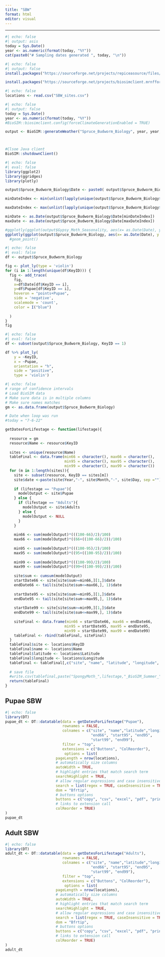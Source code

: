 ```yaml
---
title: "SBW"
format: html
editor: visual
---
```


------------------------------------------------------------------------

```r
#| echo: false
#| output: asis
today = Sys.Date()
year <- as.numeric(format(today, "%Y"))
cat(paste0("# Sampling dates generated ", today, "\n"))
```

```r
#| echo: false
#| output: false
install.packages("https://sourceforge.net/projects/repiceasource/files/latest/download", repos = NULL,  type="source")

install.packages("https://sourceforge.net/projects/biosimclient.mrnfforesttools.p/files/latest/download", repos = NULL,  type="source")
```

```r
#| echo: false
locations <- read.csv("SBW_sites.csv")
```

```r
#| echo: false
#| output: false
today = Sys.Date()
year <- as.numeric(format(today, "%Y"))
#BioSIM::biosimclient.config(forceClimateGenerationEnabled = TRUE)

output <- BioSIM::generateWeather("Spruce_Budworm_Biology", year, year, locations$KeyID, locations$Latitude, locations$Longitude);



#Clsoe Java client
BioSIM::shutdownClient()

```

```r
#| echo: false
#| eval: false
library(ggplot2)
library(ggridges)
library(plotly)

output$Spruce_Budworm_Biology$Date <- paste0( output$Spruce_Budworm_Biology$Year,"-", output$Spruce_Budworm_Biology$Month,"-", output$Spruce_Budworm_Biology$Day)

minDateIndex <- min(unlist(lapply(unique(output$Spruce_Budworm_Biology$KeyID), function(id){which(subset(output$Spruce_Budworm_Biology, KeyID == id)$Pupae != 0)[1]})))

maxDateIndex <- max(unlist(lapply(unique(output$Spruce_Budworm_Biology$KeyID), function(id){which(subset(output$Spruce_Budworm_Biology, KeyID == id)$Pupae != 0)[-1]})))

minDate <- as.Date(output$Spruce_Budworm_Biology$Date[minDateIndex])
maxDate <- as.Date(output$Spruce_Budworm_Biology$Date[maxDateIndex])

#ggplotly(ggplot(output$Gypsy_Moth_Seasonality, aes(x= as.Date(Date), y = as.factor(KeyID), height = Pupae, group = as.factor(KeyID))) + geom_density_ridges2(stat="identity")  + xlim(minDate, maxDate))
ggplotly(ggplot(output$Spruce_Budworm_Biology, aes(x= as.Date(Date), y = after_stat(output$Spruce_Budworm_Biology$Pupae), fill = as.factor(KeyID))) + geom_density(position = "fill")  + xlim(minDate, maxDate))
  #geom_point()
```

```r
#| echo: false
#| eval: false
df <- output$Spruce_Budworm_Biology

fig <- plot_ly(type = 'violin')
for (i in 1:length(unique(df$KeyID))) {
  fig <- add_trace(
    fig,
    x=df$Date[df$KeyID == i],
    y=df$Pupae[df$KeyID == i],
    hoveron = "points+Pupae",
    side = 'negative',
    scalemode = 'count',
    color = I("blue")
    
  ) 
}
fig
```

```r
#| echo: false
#| eval: false
df <- subset(output$Spruce_Budworm_Biology, KeyID == 1)

df %>% plot_ly(
    y = ~KeyID,
    x = ~Pupae,
    orientation = "h",
    side = "positive",
    type = 'violin')

```

```r
#| echo: false
# range of confidence intervals
# Load BioSIM data
# Make sure data is in multiple columns
# Make sure names matches
gm <- as.data.frame(output$Spruce_Budworm_Biology)

# Date when loop was run
#today = "7-6-22"

getDatesForLifestage <- function(lifestage){
  
  resource = gm
  resource$Name <- resource$KeyID
  
  sites <- unique(resource$Name)
  tableFinal <- data.frame(min66 = character(), max66 = character(),
                           min95 = character(), max95 = character(),
                           min99 = character(), max99 = character())
  for (m in 1:length(sites)){
    site <- subset(resource, KeyID == sites[m])  
    site$date <-paste(site$Year,"-", site$Month,"-", site$Day, sep ="") 
    
    if (lifestage == "Pupae"){
      modelOutput <- site$Pupae
    } else {
      if (lifestage == "Adults"){
        modelOutput <- site$Adults
      } else {
        modelOutput <- NULL
      }
    }
    
    min66 <- sum(modelOutput)*(((100-66)/2)/100)
    max66 <- sum(modelOutput)*((66+((100-66)/2))/100) 
    
    min95 <- sum(modelOutput)*(((100-95)/2)/100)
    max95 <- sum(modelOutput)*((95+((100-95)/2))/100) 
    
    min99 <- sum(modelOutput)*(((100-99)/2)/100)
    max99 <- sum(modelOutput)*((99+((100-99)/2))/100) 
    
    site$sum <- cumsum(modelOutput)
    startDate66 <- site[site$sum>=min66,][1,]$date
    endDate66 <- tail(site[site$sum<=max66,], 1)$date
    
    startDate95 <- site[site$sum>=min95,][1,]$date
    endDate95 <- tail(site[site$sum<=max95,], 1)$date
    
    startDate99 <- site[site$sum>=min99,][1,]$date
    endDate99 <- tail(site[site$sum<=max99,], 1)$date
    
    siteFinal <- data.frame(min66 = startDate66, max66 = endDate66,
                           min95 = startDate95, max95 = endDate95,
                           min99 = startDate99, max99 = endDate99)
    tableFinal <- rbind(tableFinal, siteFinal)
  }
  tableFinal$site <- locations$KeyID
  tableFinal$name <- locations$Name
  tableFinal$latitude <- locations$Latitude
  tableFinal$longitude <- locations$Longitude
  tableFinal <- tableFinal[,c("site", "name", "latitude", "longitude", "min66","max66","min95","max95","min99","max99")]
  
  # save file
  #write.csv(tablefinal,paste("SpongyMoth_",lifestage,"_BioSIM_Summer_",year,"_Sampling_dates_",today,".csv",sep=""))
  return(tableFinal)
}
```

## Pupae SBW

```r
#| echo: false
library(DT)
pupae_dt <- DT::datatable(data = getDatesForLifestage("Pupae"),
                          rownames = FALSE,
                          colnames = c("site", "name","latitude","longitude","start66",
                                       "end66", "start95", "end95",
                                       "start99", "end99"),
                          filter = "top",
                          extensions = c("Buttons", "ColReorder"),
                           options = list(
                       pageLength = nrow(locations), 
                       # automatically size columns
                       autoWidth = TRUE,
                       # highlight entries that match search term
                       searchHighlight = TRUE,
                       # allow regular expressions and case insensitive searches
                       search = list(regex = TRUE, caseInsensitive = TRUE),
                       dom = "Bfrtip",
                       # buttons options
                       buttons = c("copy", "csv", "excel", "pdf", "print", "colvis"),
                       # links to extension call
                       colReorder = TRUE)
)
pupae_dt

```

## Adult SBW

```r
#| echo: false
library(DT)
adult_dt <- DT::datatable(data = getDatesForLifestage("Adults"),
                          rownames = FALSE,
                          colnames = c("site", "name","latitude","longitude","start66",
                                       "end66", "start95", "end95",
                                       "start99", "end99"),
                          filter = "top",
                          extensions = c("Buttons", "ColReorder"),
                           options = list(
                       pageLength = nrow(locations), 
                       # automatically size columns
                       autoWidth = TRUE,
                       # highlight entries that match search term
                       searchHighlight = TRUE,
                       # allow regular expressions and case insensitive searches
                       search = list(regex = TRUE, caseInsensitive = TRUE),
                       dom = "Bfrtip",
                       # buttons options
                       buttons = c("copy", "csv", "excel", "pdf", "print", "colvis"),
                       # links to extension call
                       colReorder = TRUE)
)
adult_dt

```

